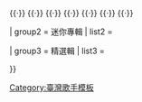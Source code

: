 {{Navbox
|name  = 郭靜
|title = [[郭靜]]
|titlestyle = background:#FFB6C1

| group1     = 錄音室專輯
|list1 = <div>
{{nowrap|[[我不想忘記你]] (2007)}}{{·}}
{{nowrap|[[下一個天亮]] (2008)}}{{·}}
{{nowrap|[[在樹上唱歌]] (2009)}}{{·}}
{{nowrap|[[妳 朋友]] (2010)}}{{·}}
{{nowrap|[[陪著我的時候想著她]] (2011)}}{{·}}
{{nowrap|[[我們都能幸福著]] (2012)}}{{·}}
{{nowrap|[[豔遇_(郭靜專輯)|豔遇]] (2014)}}{{·}}
{{nowrap|[[我們曾相愛]] (2016)}}{{·}}
</div>
| group2     = 迷你專輯
| list2      = <div>
{{nowrap|[[這一切還是迷人的]] (2015)}}
</div>
| group3     = 精選輯
| list3      = <div>
{{nowrap|[[致純靜]] (2013)}}
</div>
}}
<noinclude>[[Category:臺灣歌手模板]]</noinclude>